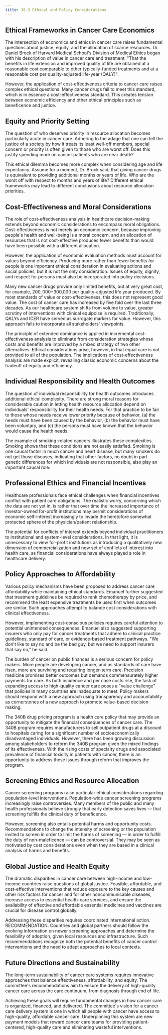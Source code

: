 ```yaml
---
title: 38.3 Ethical and Policy Considerations
---
```




## Ethical Frameworks in Cancer Care Economics

The intersection of economics and ethics in cancer care raises fundamental questions about justice, equity, and the allocation of scarce resources. Dr. Daniel Brock of Harvard Medical School's Division of Medical Ethics began with his description of value in cancer care and treatment: "That the benefits in life extension and improved quality of life are obtained at a reasonable cost comparable to other typically-funded treatments and at a reasonable cost per quality-adjusted life-year (QALY)".

However, the application of cost-effectiveness criteria to cancer care raises complex ethical questions. Many cancer drugs fail to meet this standard, which is in essence a cost-effectiveness standard. This creates tension between economic efficiency and other ethical principles such as beneficence and justice.

## Equity and Priority Setting

The question of who deserves priority in resource allocation becomes particularly acute in cancer care. Adhering to the adage that one can tell the justice of a society by how it treats its least well-off members, special concern or priority is often given to those who are worst off. Does this justify spending more on cancer patients who are near death?

This ethical dilemma becomes more complex when considering age and life expectancy. Assume for a moment, Dr. Brock said, that giving cancer drugs is equivalent to providing additional months or years of life. Who are the worst off with respect to months and years of life? Different ethical frameworks may lead to different conclusions about resource allocation priorities.

## Cost-Effectiveness and Moral Considerations

The role of cost-effectiveness analysis in healthcare decision-making extends beyond economic considerations to encompass moral obligations. Cost-effectiveness is not merely an economic concern, because improving people's health and well-being is a moral concern, and an allocation of resources that is not cost-effective produces fewer benefits than would have been possible with a different allocation.

However, the application of economic evaluation methods must account for values beyond efficiency. Producing more rather than fewer benefits for people is one important ethical consideration in evaluating actions and social policies, but it is not the only consideration. Issues of equity, dignity, and respect for persons must also be incorporated into policy decisions.

Many new cancer drugs provide only limited benefits, but at very great cost, for example, $200,000-$300,000 per quality-adjusted life year produced. By most standards of value or cost-effectiveness, this does not represent good value. The cost of cancer care has increased by five fold over the last three decades. As our healthcare system shifts from volume to value, greater scrutiny of interventions with clinical equipoise is required. Traditionally, QALYs and ICER have served as surrogate markers for value. However, this approach fails to incorporate all stakeholders' viewpoints.

The principle of extended dominance is applied in incremental cost-effectiveness analysis to eliminate from consideration strategies whose costs and benefits are improved by a mixed strategy of two other alternatives. Ethical considerations arise, however, in that equal care is not provided to all of the population. The implications of cost-effectiveness analysis are made explicit, revealing classic economic concerns about the tradeoff of equity and efficiency.

## Individual Responsibility and Health Outcomes

The question of individual responsibility for health outcomes introduces additional ethical complexity. There are strong moral reasons for considerable caution in letting health resource allocation depend on individuals' responsibility for their health needs. For that practice to be fair to those whose needs receive lower priority because of behavior, (a) the needs must have been caused by the behavior, (b) the behavior must have been voluntary, and (c) the persons must have known that the behavior would cause the health needs.

The example of smoking-related cancers illustrates these complexities. Smoking shows that these conditions are not easily satisfied. Smoking is one causal factor in much cancer and heart disease, but many smokers do not get those diseases, indicating that other factors, no doubt in part genetic differences for which individuals are not responsible, also play an important causal role.

## Professional Ethics and Financial Incentives

Healthcare professionals face ethical challenges when financial incentives conflict with patient care obligations. The realistic worry, concerning which the data are not yet in, is rather that over time the increased importance of investor-owned for-profit institutions may permit considerations of economic self-interest increasingly to invade the heretofore somewhat protected sphere of the physician/patient relationship.

The potential for conflicts of interest extends beyond individual practitioners to institutional and system-level considerations. In that light, it is unnecessary to view for-profit institutions as introducing a qualitatively new dimension of commercialization and new set of conflicts of interest into health care, as financial considerations have always played a role in healthcare delivery.

## Policy Approaches to Affordability

Various policy mechanisms have been proposed to address cancer care affordability while maintaining ethical standards. Emanuel further suggested that treatment guidelines be required to rank chemotherapy by price, and recommend the least expensive treatments be used first when outcomes are similar. Such approaches attempt to balance cost considerations with clinical effectiveness.

However, implementing cost-conscious policies requires careful attention to potential unintended consequences. Emanuel also suggested supporting insurers who only pay for cancer treatments that adhere to clinical practice guidelines, standard of care, or evidence-based treatment pathways. "We don't like to say no and be the bad guy, but we need to support insurers that say no," he said.

The burden of cancer on public finances is a serious concern for policy makers. More people are developing cancer, and as standards of care have risen, more are surviving and requiring longer-term care. Precision medicine promises better outcomes but demands commensurately higher payments for care. As both incidence and per case costs rise, the task of expanding access to high-quality cancer care poses a "value challenge" that policies in many countries are inadequate to meet. Policy makers should respond with a new approach using transparency and accountability as cornerstones of a new approach to promote value-based decision making.

The 340B drug pricing program is a health care policy that may provide an opportunity to mitigate the financial consequences of cancer care. The 340B program requires manufacturers to sell outpatient drugs at a discount to hospitals caring for a significant number of socioeconomically disadvantaged individuals. However, there has been growing discussion among stakeholders to reform the 340B program given the mixed findings of its effectiveness. With the rising costs of specialty drugs and associated prevalence of financial toxicity in patients with cancer, there is an opportunity to address these issues through reform that improves the program.

## Screening Ethics and Resource Allocation

Cancer screening programs raise particular ethical considerations regarding population-level interventions. Population-wide cancer screening programs increasingly raise controversies. Many members of the public and many health professionals believe strongly that early detection saves lives — that screening fulfills the clinical duty of beneficence.

However, screening also entails potential harms and opportunity costs. Recommendations to change the intensity of screening or the population invited to screen in order to limit the harms of screening — in order to fulfill the duty of non-maleficence — can be controversial. They may be seen as motivated by cost considerations even when they are based in a clinical analysis of harms and benefits.

## Global Justice and Health Equity

The dramatic disparities in cancer care between high-income and low-income countries raise questions of global justice. Feasible, affordable, and cost-effective interventions that reduce exposure to the key causes and other risk factors for cancer and for other noncommunicable diseases, increase access to essential health-care services, and ensure the availability of effective and affordable essential medicines and vaccines are crucial for disease control globally.

Addressing these disparities requires coordinated international action. RECOMMENDATION. Countries and global partners should follow the evolving information on newer screening approaches and determine the feasibility of adoption, given local resources and infrastructure. Such recommendations recognize both the potential benefits of cancer control interventions and the need to adapt approaches to local contexts.

## Future Directions and Sustainability

The long-term sustainability of cancer care systems requires innovative approaches that balance effectiveness, affordability, and equity. The committee's recommendations aim to ensure the delivery of high-quality cancer care across the care continuum, from diagnosis through end of life.

Achieving these goals will require fundamental changes in how cancer care is organized, financed, and delivered. The committee's vision for a cancer care delivery system is one in which all people with cancer have access to high-quality, affordable cancer care. Underpinning this system are new payment models that reward cancer care teams for providing patient-centered, high-quality care and eliminating wasteful interventions.

